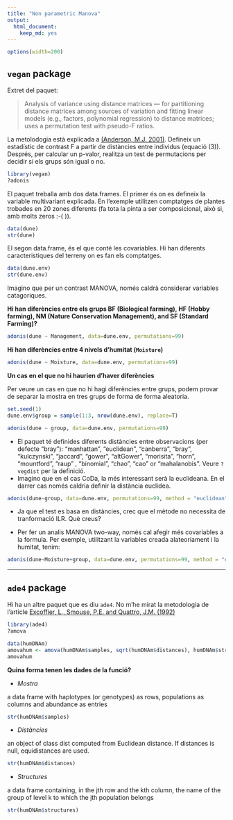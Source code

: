 ```yaml
---
title: "Non parametric Manova"
output:
  html_document:
    keep_md: yes
---
```


```r
options(width=200)
```

## `vegan` package

Extret del paquet:

> Analysis of variance using distance matrices — for partitioning distance matrices among sources of variation and fitting linear models (e.g., factors, polynomial regression) to distance matrices; uses a permutation test with pseudo-F ratios.

La metolodogia està explicada a  [(Anderson, M.J. 2001)](http://onlinelibrary.wiley.com/doi/10.1111/j.1442-9993.2001.01070.pp.x/abstract?deniedAccessCustomisedMessage=&userIsAuthenticated=false). Defineix un estadístic de contrast F a partir de distàncies entre individus (equació (3)). Després, per calcular un p-valor, realitza un test de permutacions per decidir si els grups són igual o no.



```r
library(vegan)
?adonis
```

El paquet treballa amb dos data.frames. El primer és on es defineix la variable multivariant explicada. En l'exemple utilitzen comptatges de plantes trobades en 20 zones diferents (fa tota la pinta a ser composicional, això si, amb molts zeros :-( )).

```r
data(dune)
str(dune)
```

El segon data.frame, és el que conté les covariables. Hi han diferents caracteristiques del terreny on es fan els comptatges.

```r
data(dune.env)
str(dune.env)
```

Imagino que per un contrast MANOVA, només caldrà considerar variables catagoriques.

**Hi han diferències entre els grups  BF (Biological farming), HF (Hobby farming), NM (Nature Conservation Management), and SF (Standard Farming)?**

```r
adonis(dune ~ Management, data=dune.env, permutations=99)
```

**Hi han diferències entre 4 nivels d'humitat (`Moisture`)**

```r
adonis(dune ~ Moisture, data=dune.env, permutations=99)
```

**Un cas en el que no hi haurien d'haver diferències**

Per veure un cas en que no hi hagi diferències entre grups, podem provar de separar la mostra en tres grups de forma de forma aleatoria.


```r
set.seed(1)
dune.env$group = sample(1:3, nrow(dune.env), replace=T)
```

```r
adonis(dune ~ group, data=dune.env, permutations=99)
```

 * El paquet té definides diferents distàncies entre observacions (per defecte "bray"): "manhattan", "euclidean", "canberra", "bray", "kulczynski", "jaccard", "gower", "altGower", "morisita", "horn", "mountford", "raup" , "binomial", "chao", "cao" or "mahalanobis". Veure `?vegdist` per la definició.
 * Imagino que en el cas CoDa, la més interessant serà la euclideana. En el darrer cas només caldria definir la distància euclidea.
 
```r
adonis(dune~group, data=dune.env, permutations=99, method = "euclidean")
```

 * Ja que el test es basa en distàncies, crec que el mètode no necessita de tranformació ILR. Què creus?

 * Per fer un analis MANOVA two-way, només cal afegir més covariables a la formula. Per exemple, utilitzant la variables creada alateoriament i la humitat, tenim:
 
 
```r
adonis(dune~Moisture+group, data=dune.env, permutations=99, method = "euclidean")
```

------

## `ade4` package

Hi ha un altre paquet que es diu `ade4`. No m'he mirat la metodologia de l'article [Excoffier, L., Smouse, P.E. and Quattro, J.M. (1992)](http://www.genetics.org/content/131/2/479.abstract)

```r
library(ade4)
?amova
```

```r
data(humDNAm)
amovahum <- amova(humDNAm$samples, sqrt(humDNAm$distances), humDNAm$structures)
amovahum
```


**Quina forma tenen les dades de la funció?**

* _Mostra_

a data frame with haplotypes (or genotypes) as rows, populations as columns and abundance as entries

```r
str(humDNAm$samples)
```

* _Distàncies_

an object of class dist computed from Euclidean distance. If distances is null, equidistances are used.

```r
str(humDNAm$distances)
```

* _Structures_

a data frame containing, in the jth row and the kth column, the name of the group of level k to which the jth population belongs

```r
str(humDNAm$structures)
```
